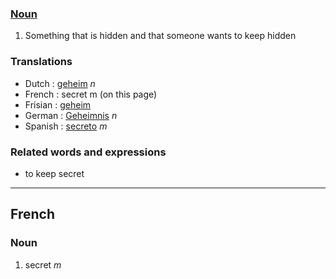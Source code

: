===[[Noun]]===
#Something that is hidden and that someone wants to keep hidden
===Translations===
* Dutch : [[geheim]] ''n''
* French : secret m (on this page)
* Frisian : [[geheim]]
* German : [[Geheimnis]] ''n''
* Spanish : [[secreto]] ''m''
===Related words and expressions===
* to keep secret
----
==French==
===Noun===
# secret ''m''